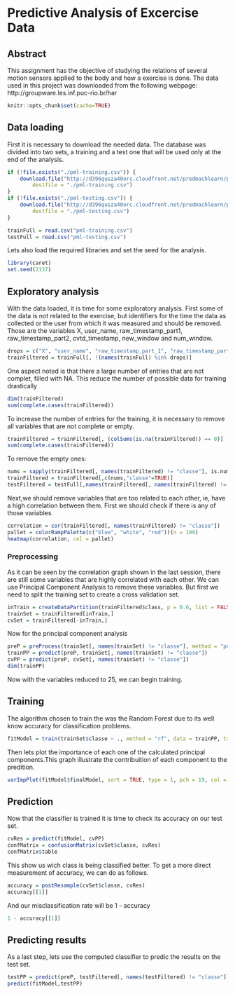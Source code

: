 Predictive Analysis of Excercise Data
========================================================

## Abstract
This assignment has the objective of studying the relations of several motion sensors applied to the body and how a exercise is done. 
The data used in this project was downloaded from the following webpage:
http://groupware.les.inf.puc-rio.br/har
```r
knitr::opts_chunk$set(cache=TRUE)
```

## Data loading
First it is necessary to download the needed data.
The database was divided into two sets, a training and a test one that will be used only at the end of the analysis.
```r
if (!file.exists("./pml-training.csv")) {
    download.file("http://d396qusza40orc.cloudfront.net/predmachlearn/pml-training.csv", 
        destfile = "./pml-training.csv")
}
if (!file.exists("./pml-testing.csv")) {
    download.file("http://d396qusza40orc.cloudfront.net/predmachlearn/pml-testing.csv", 
        destfile = "./pml-testing.csv")
}

trainFull = read.csv("pml-training.csv")
testFull = read.csv("pml-testing.csv")
```

Lets also load the required libraries and set the seed for the analysis.
```r
library(caret)
set.seed(2137)
```

## Exploratory analysis

With the data loaded, it is time for some exploratory analysis. First some of the data is not related to the exercise, but identifiers for the time the data as collected or the user from which it was measured and should be removed. Those are the variables X, user_name, raw_timestamp_part1, raw_timestamp_part2, cvtd_timestamp, new_window and num_window.

```r
drops = c("X", "user_name", "raw_timestamp_part_1", "raw_timestamp_part_2", "cvtd_timestamp", "new_window", "num_window")
trainFiltered = trainFull[, !(names(trainFull) %in% drops)]
```

One aspect noted is that there a large number of entries that are not complet, filled with NA. This reduce the number of possible data for training drastically

```r
dim(trainFiltered)
sum(complete.cases(trainFiltered))
```

To increase the number of entries for the training, it is necessary to remove all variables that are not complete or empty.
```r
trainFiltered = trainFiltered[, (colSums(is.na(trainFiltered)) == 0)]
sum(complete.cases(trainFiltered))
```

To remove the empty ones:
```r
nums = sapply(trainFiltered[, names(trainFiltered) != "classe"], is.numeric)
trainFiltered = trainFiltered[,c(nums,"classe"=TRUE)]
testFiltered = testFull[,names(trainFiltered[, names(trainFiltered) != "classe"])]
```

Next,we should remove variables that are too related to each other, ie, have a high correlation between them. First we should check if there is any of those variables.
```r
correlation = cor(trainFiltered[, names(trainFiltered) != "classe"])
pallet = colorRampPalette(c("blue", "white", "red"))(n = 199)
heatmap(correlation, col = pallet)
```

### Preprocessing
As it can be seen by the correlation graph shown in the last session, there are still some variables that are highly correlated with each other. We can use Principal Component Analysis to remove these variables. But first we need to split the training set to create a cross validation set.

```r
inTrain = createDataPartition(trainFiltered$class, p = 0.6, list = FALSE)
trainSet = trainFiltered[inTrain,]
cvSet = trainFiltered[-inTrain,]
```

Now for the principal component analysis

```r
preP = preProcess(trainSet[, names(trainSet) != "classe"], method = "pca", thresh = 0.98)
trainPP = predict(preP, trainSet[, names(trainSet) != "classe"])
cvPP = predict(preP, cvSet[, names(trainSet) != "classe"])
dim(trainPP)
```

Now with the variables reduced to 25, we can begin training.


## Training
The algorithm chosen to train the was the Random Forest due to its well know accuracy for classification problems.
```r
fitModel = train(trainSet$classe ~ ., method = "rf", data = trainPP, trControl = trainControl(method = "cv", number = 5), importance = TRUE)
```
Then lets plot the importance of each one of the calculated principal components.This graph illustrate the contribuition of each component to the predition. 

```r
varImpPlot(fitModel$finalModel, sort = TRUE, type = 1, pch = 19, col = 1, cex = 1,main = "Variables importance")
```

## Prediction
Now that the classifier is trained it is time to check its accuracy on our test set.
```r
cvRes = predict(fitModel, cvPP)
confMatrix = confusionMatrix(cvSet$classe, cvRes)
confMatrix$table
```

This show us wich class is being classified better.
To get a more direct measurement of accuracy, we can do as follows.
```r
accuracy = postResample(cvSet$classe, cvRes)
accuracy[[1]]
```
And our misclassification rate will be 1 - accuracy
```r
1 - accuracy[[1]]
```

## Predicting results
As a last step, lets use the computed classifier to predic the results on the test set.
```r
testPP = predict(preP, testFiltered[, names(testFiltered) != "classe"])
predict(fitModel,testPP)
```